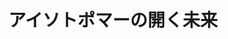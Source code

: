 ﻿---
title: "アイソトポマーの開く未来"
category: "物質理工学院"
vol: 41
interviewee: "吉田 尚弘 "
url: ""
tags: ["環境","アイソトポマー"]
pdf: "41-6.pdf"
career: ""
preface: "アイソトポマーに関するさまざまな研究。代表的な成果であるN2Oに関する研究について、そしてそれに関連する採取・計測の方法について紹介する。また、先生の環境問題に対する態度や研究の経緯についても伺った。"
---
